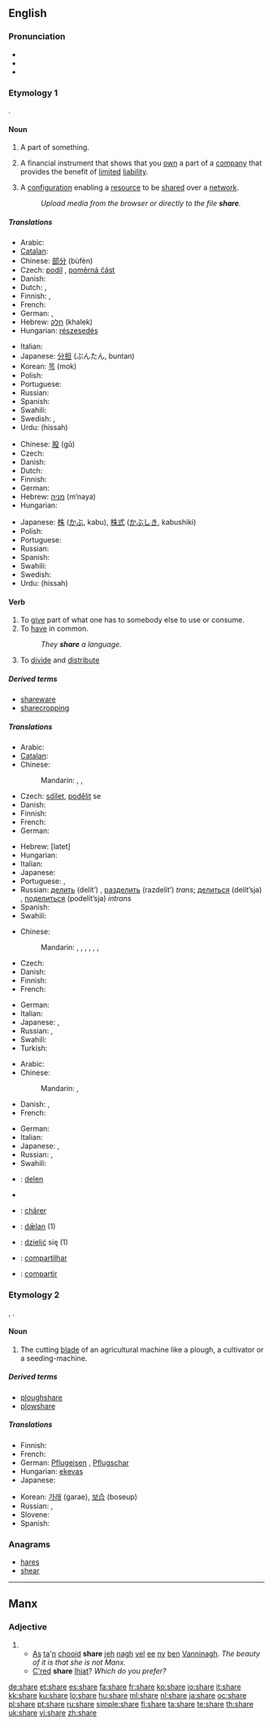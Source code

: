 {{wikipedia|dab=share}}
==English==
{{rank|class|century|sorry|986|share|working|breath|camp}}

===Pronunciation===
* {{IPA|/ʃɛɚ/}}
* {{audio|en-us-share.ogg|Audio (US)}}
* {{rhymes|ɛə(r)}}

===Etymology 1===
{{etyl|ang}} {{term|scearu|lang=ang}}.

====Noun====
{{en-noun}}

# A part of something.
# {{finance}} A financial instrument that shows that you [[own]] a part of a [[company]] that provides the benefit of [[limited]] [[liability]].
# {{computing}} A [[configuration]] enabling a [[resource]] to be [[share]]d over a [[network]].
#: ''Upload media from the browser or directly to the file '''share'''.''

=====Translations=====
{{trans-top|part of something}}
* Arabic: {{Arab|[[نصيب]]}} {{IPAchar|(naʂīb)}} {{m}}
* [[Catalan]]: {{qualifier|share of the cost}} {{t-|ca|escot|m}}
* Chinese: [[部分]] (bùfèn)
* Czech: [[podíl]] {{m}}, [[poměrná část]] {{f}}
* Danish: {{t-|da|del|c}}
* Dutch: {{t+|nl|deel|n}}, {{t+|nl|aandeel|n}}
* Finnish: {{t+|fi|osuus}},  {{t+|fi|osa}}
* French: {{t+|fr|part|f}}
* German: {{t+|de|Anteil|m}}, {{t+|de|Teil|m}}
* Hebrew: [[חלק]] (khalek) {{m}}
* Hungarian: [[részesedés]]
{{trans-mid}}
* Italian: {{t+|it|parte|f}}
* Japanese: [[分担]] (ぶんたん, buntan)
* Korean: [[목]] (mok)
* Polish: {{t+|pl|część|f}}
* Portuguese: {{t+|pt|parte|f}}
* Russian: {{t+|ru|доля|f|tr=dólja}}
* Spanish: {{t-|es|participación|f}}
* Swahili: {{t|sw|hisa|xs=Swahili}}
* Swedish: {{t+|sv|andel}}, {{t+|sv|del}}
* Urdu: {{ur-Arab|[[حصہ]]}} (hissah) {{m}}
{{trans-bottom}}

{{trans-top|financial instrument}}
* Chinese: [[股]] (gǔ)
* Czech: {{t-|cs|akcie|f}}
* Danish: {{t-|da|aktie|c}}
* Dutch: {{t+|nl|aandeel|n}}
* Finnish: {{t+|fi|osake}}
* German: {{t+|de|Aktie|f}}
* Hebrew: [[מניה]] (m’naya) {{f}}
* Hungarian: {{t+|hu|részvény}}
{{trans-mid}}
* Japanese: [[株]] ([[かぶ]], kabu), [[株式]] ([[かぶしき]], kabushiki)
* Polish: {{t+|pl|akcja|f}}
* Portuguese: {{t+|pt|ação|f}}
* Russian: {{t+|ru|акция|f|tr=ákcija}}
* Spanish: {{t+|es|acción|f}}
* Swahili: {{t|sw|hisa|xs=Swahili}}
* Swedish: {{t+|sv|aktie}}
* Urdu: {{ur-Arab|[[حصہ]]}} (hissah) {{m}}
{{trans-bottom}}

====Verb====
{{en-verb|shares|sharing|shared}}

# To [[give]] part of what one has to somebody else to use or consume.
# To [[have]] in common.
#: ''They '''share''' a language.''
# To [[divide]] and [[distribute]]

=====Derived terms=====
* [[shareware]]
* [[sharecropping]]

=====Translations=====
{{trans-top|to give}}
* Arabic: {{t|ar|شارك|tr=shaaraka}}
* [[Catalan]]: {{t|ca|compartir}}
* Chinese:
*: Mandarin: {{t|zh|共享|tr=gòngxiǎng|sc=Hani}}, {{t-|zh|分配|tr=fēnpèi|sc=Hani}},  {{t|zh|分享|tr=fēnxiǎng|sc=Hani}}
* Czech: [[sdílet]], [[podělit]] se
* Danish: {{t-|da|dele}}
* Finnish: {{t+|fi|jakaa}}
* French: {{t+|fr|partager}}
* German: {{t+|de|teilen}}
{{trans-mid}}
* Hebrew: {{t|he|לתת}} [latet]
* Hungarian: {{t+|hu|megoszt}}
* Italian: {{t-|it|condividere}}
* Japanese: {{t|ja|分配する|tr=ぶんぱいする, bunpai-surú}}
* Portuguese: {{t|pt|partilhar}},  {{t|pt|compartilhar}}
* Russian: [[делить]] (delít’) {{impf}}, [[разделить]] (razdelít’) {{pf}} ''trans''; [[делиться]] (delít’sja) {{impf}}, [[поделиться]] (podelít’sja) {{pf}} ''intrans''
* Spanish: {{t+|es|dar}}
* Swahili: {{t|sw|hisa|xs=Swahili}}
{{trans-bottom}}

{{trans-top|to have in common}}
* Chinese:
*: Mandarin: {{t|cmn|共有|tr=gòngyǒu|sc=Hani}},  {{t|cmn|共用|tr=gòngyòng|sc=Hani}},  {{t-|cmn|分享|tr=fēnxiǎng|sc=Hani}},  {{t|cmn|分攤|sc=Hani}},  {{t|cmn|分摊|tr=fēntān|sc=Hani}},  {{t|cmn|分擔|sc=Hani}},  {{t|cmn|分担|tr=fēndān|sc=Hani}}
* Czech: {{t-|cs|sdílet}}
* Danish: {{t-|da|dele}}
* Finnish: {{t|fi|olla yhteistä}}
* French: {{t+|fr|partager}}
{{trans-mid}}
* German: {{t+|de|teilen}}
* Italian: {{t-|it|condividere}}
* Japanese: {{t|ja|共有する|tr=kyoyu suru}}, {{t|ja|共用する|tr=kyoyo suru}}
* Russian: {{t+|ru|разделять|tr=razd'el'át'}} {{impf}}, {{t+|ru|разделить|tr=razd'elít'}} {{pf}}
* Swahili: {{t|sw|hisa|xs=Swahili}}
* Turkish: {{t+|tr|paylaşmak}}
{{trans-bottom}}

{{trans-top|to divide and distribute}}
* Arabic: {{t|ar|شارك|tr=shaaraka}}
* Chinese:
*: Mandarin: {{t-|cmn|分配|tr=fēnpèi|sc=Hani}},  {{t|cmn|均分|tr=jūnfēn|sc=Hani}}
* Danish: {{t-|da|dele}},  {{t|da|uddele}}
* French: {{t+|fr|partager}}
{{trans-mid}}
* German: {{t+|de|teilen}}
* Italian: {{t-|it|condividere}}
* Japanese: {{t|ja|分担する|tr=buntan suru}},  {{t|ja|分ける|tr=わける, wakeru}}
* Russian: {{t|ru|распределять|tr=raspredelját’}},  {{t+|ru|делить|tr=delít’}}
* Swahili: {{t|sw|hisa|xs=Swahili}}
{{trans-bottom}}

{{checktrans-top}}

* {{ttbc|Dutch}}: [[delen]]
* {{trreq|Hebrew}}
{{checktrans-mid}}
* {{ttbc|Jèrriais}}: [[chârer]]
* {{ttbc|Old English}}: [[dælan|dǣlan]] (1)
* {{ttbc|Polish}}: [[dzielić]] się (1)
* {{ttbc|Portuguese}}: [[compartilhar]]
* {{ttbc|Spanish}}: [[compartir]]
{{checktrans-bottom}}

===Etymology 2===
{{etyl|ang}} {{term|scear|lang=ang}}, {{term|scær|lang=ang}}.

====Noun====
{{en-noun}}

# {{farming}} The cutting [[blade]] of an agricultural machine like a plough, a cultivator or a seeding-machine.

=====Derived terms=====
* [[ploughshare]]
* [[plowshare]]

=====Translations=====
{{trans-top|cutting blade of an agricultural machine}}
* Finnish: {{t+|fi|vannas}}
* French: {{t+|fr|soc|m}}
* German: [[Pflugeisen]] {{n}}, [[Pflugschar]] {{f}}
* Hungarian: [[eke]][[vas]]
* Japanese: {{t|ja|刃先|tr=hasaki}}
{{trans-mid}}
* Korean: [[가래]] (garae), [[보습]] (boseup) {{i|for plough}}
* Russian: {{t|ru|лемех|m|tr=l'ém'eχ}}, {{t|ru|сошник|m|tr=sóšnik}}
* Slovene: {{t-|sl|lemež|m}}
* Spanish: {{t-|es|reja|f}}
{{trans-bottom}}

===Anagrams===
* [[hares]]
* [[shear]]

----

==Manx==

===Adjective===
{{infl|gv|adjective form}}

# {{form of|Comparative and superlative forms|mie|lang=gv}}
#* [[as|As]] [[ta]]'[[yn|n]] [[cooid|chooid]] '''share''' [[jeh]] [[nagh]] [[vel]] [[ee]] [[ny]] [[ben]] [[Manninagh|Vanninagh]]. ''The beauty of it is that she is not Manx.''
#* [[c'red|C'red]] '''share''' [[lhiat]]? ''Which do you prefer?''

[[de:share]]
[[et:share]]
[[es:share]]
[[fa:share]]
[[fr:share]]
[[ko:share]]
[[io:share]]
[[it:share]]
[[kk:share]]
[[ku:share]]
[[lo:share]]
[[hu:share]]
[[ml:share]]
[[nl:share]]
[[ja:share]]
[[oc:share]]
[[pl:share]]
[[pt:share]]
[[ru:share]]
[[simple:share]]
[[fi:share]]
[[ta:share]]
[[te:share]]
[[th:share]]
[[uk:share]]
[[vi:share]]
[[zh:share]]